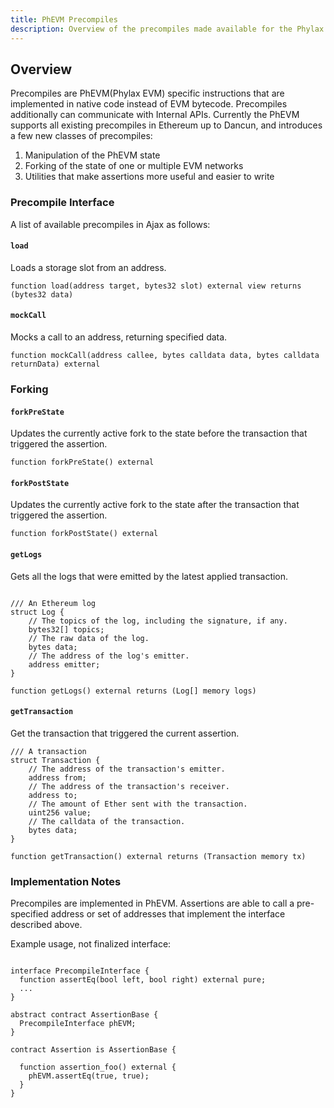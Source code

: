 ```yaml
---
title: PhEVM Precompiles
description: Overview of the precompiles made available for the Phylax Credible Layer
---
```



## Overview

Precompiles are PhEVM(Phylax EVM) specific instructions that are implemented in native code instead of EVM bytecode. Precompiles additionally can communicate with Internal APIs. Currently the PhEVM supports all existing precompiles in Ethereum up to Dancun, and introduces a few new classes of precompiles:

1. Manipulation of the PhEVM state
2. Forking of the state of one or multiple EVM networks
3. Utilities that make assertions more useful and easier to write

### Precompile Interface

A list of available precompiles in Ajax as follows:

#### `load`

Loads a storage slot from an address.

```solidity
function load(address target, bytes32 slot) external view returns (bytes32 data)
```

#### `mockCall`

Mocks a call to an address, returning specified data.

```solidity
function mockCall(address callee, bytes calldata data, bytes calldata returnData) external
```

### Forking

#### `forkPreState`

Updates the currently active fork to the state before the transaction that triggered the assertion.

```solidity
function forkPreState() external
```

#### `forkPostState`

Updates the currently active fork to the state after the transaction that triggered the assertion.

```solidity
function forkPostState() external
```

#### `getLogs`

Gets all the logs that were emitted by the latest applied transaction.

```solidity

/// An Ethereum log
struct Log {
    // The topics of the log, including the signature, if any.
    bytes32[] topics;
    // The raw data of the log.
    bytes data;
    // The address of the log's emitter.
    address emitter;
}

function getLogs() external returns (Log[] memory logs)
```

#### `getTransaction`

Get the transaction that triggered the current assertion.

```solidity
/// A transaction
struct Transaction {
    // The address of the transaction's emitter.
    address from;
    // The address of the transaction's receiver.
    address to;
    // The amount of Ether sent with the transaction.
    uint256 value;
    // The calldata of the transaction.
    bytes data;
}

function getTransaction() external returns (Transaction memory tx)
```

### Implementation Notes

Precompiles are implemented in PhEVM. Assertions are able to call a pre-specified address or set of addresses that implement the interface described above.

Example usage, not finalized interface:

```solidity

interface PrecompileInterface {
  function assertEq(bool left, bool right) external pure;
  ...
}

abstract contract AssertionBase {
  PrecompileInterface phEVM;
}

contract Assertion is AssertionBase {

  function assertion_foo() external {
    phEVM.assertEq(true, true);
  }
}
```


